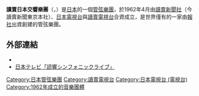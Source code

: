{{unreferenced|time=2015-11-06T15:36:56+00:00}}
'''讀賣日本交響樂團'''（{{lang-ja|読売日本交響楽団}}，{{lang-en|Yomiuri Nippon Symphony Orchestra, Tokyo}}）是[[日本|日本]]的一個[[管弦樂團|管弦樂團]]，於1962年4月由[[讀賣新聞社|讀賣新聞社]]（今讀賣新聞東京本社）、[[日本電視台|日本電視台]]與[[讀賣電視台|讀賣電視台]]合資成立，是世界僅有的一家由[[報社|報社]]出資創建的管弦樂團。

== 外部連結 ==
* {{Official website|http://yomikyo.or.jp/}}
* [http://www.ntv.co.jp/yomikyo/ 日本テレビ「読響シンフォニックライブ」]{{Wayback|url=http://www.ntv.co.jp/yomikyo/ |date=20151026162329 }}

{{normdaten}}
{{DEFAULTSORT:yomiuri}}
[[Category:日本管弦樂團|Category:日本管弦樂團]]
[[Category:讀賣電視台|Category:讀賣電視台]]
[[Category:日本電視台_(電視台)|Category:日本電視台 (電視台)]]
[[Category:1962年成立的音樂團體|Category:1962年成立的音樂團體]]
{{band-stub}}